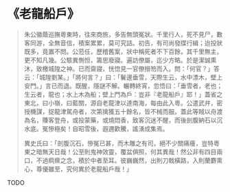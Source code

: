 # 《老龍船戶》

> 朱公徽蔭巡撫粵東時，往來商旅，多告無頭冤狀。千里行人，死不見尸，數客同游，全無音信，積案累累，莫可究詰。初告，有司尚發牒行緝；迨投狀既多，竟置不問。公蒞任，歷稽舊案，狀中稱死者不下百餘，其千里無主，更不知凡幾。公駭異惻怛，籌思廢寢。遍訪僚屬，迄少方略。於是潔誠熏沐，致檄城隍之神。已而齋寢，恍惚見一官僚搢笏而入。問：「何官？」答云：「城隍劉某。」「將何言？」曰：「鬢邊垂雪，天際生云，水中漂木，壁上安門。」言已而退。既醒，隱謎不解。輾轉終宵，忽悟曰：「垂雪者，老也；生云者，龍也；水上木為船；壁上門為戶：豈非『老龍船戶』耶！」蓋省之東北，曰小嶺，曰藍關，源自老龍津以達南海，每由此入粵。公遣武弁，密授機謀，捉龍津駕舟者，次第擒獲五十餘名，皆不械而服。蓋此等賊以舟渡為名，賺客登舟，或投蒙藥，或燒悶香，致客沉迷不醒，而後剖腹納石以沉水底。冤慘極矣！自昭雪後，遐邇歡騰，謠湧成集焉。
>
> 異史氏曰：「剖腹沉石，慘冤已甚，而木雕之有司，絕不少關痛癢，豈特粵東之暗無天日哉！公至則鬼神效靈，覆盆俱照，何其異哉！然公非有四目兩口，不過痌瘝之念，積於中者至耳。彼巍巍然，出則刀戟橫路，入則蘭麝熏心，尊優雖至，究何異於老龍船戶哉！」

TODO
